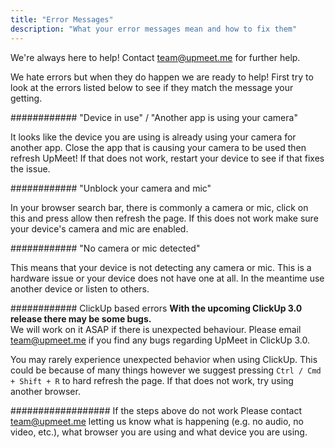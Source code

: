 ```yaml
---
title: "Error Messages"
description: "What your error messages mean and how to fix them"
---
```


<Info>We're always here to help! Contact team@upmeet.me for further help.</Info>

We hate errors but when they do happen we are ready to help! First try to look
at the errors listed below to see if they match the message your getting.

############ "Device in use" / "Another app is using your camera"

It looks like the device you are using is already using your camera for another
app. Close the app that is causing your camera to be used then refresh UpMeet!
If that does not work, restart your device to see if that fixes the issue.

############ "Unblock your camera and mic"

In your browser search bar, there is commonly a camera or mic, click on this and
press allow then refresh the page. If this does not work make sure your device's
camera and mic are enabled.

############ "No camera or mic detected"

This means that your device is not detecting any camera or mic. This is a
hardware issue or your device does not have one at all. In the meantime use
another device or listen to others.

############ ClickUp based errors
<Warning>**With the upcoming ClickUp 3.0 release there may be some bugs.**<br/> We will work on it ASAP if there is unexpected behaviour. Please email team@upmeet.me if you find any bugs regarding UpMeet in ClickUp 3.0.</Warning>

You may rarely experience unexpected behavior when using ClickUp. This could be because of many things however we suggest pressing ```Ctrl / Cmd + Shift + R``` to hard refresh the page. If that does not work, try using another browser.

################## If the steps above do not work
Please contact team@upmeet.me letting us know what is happening (e.g. no audio, no video, etc.), what browser you are using and what device you are using.